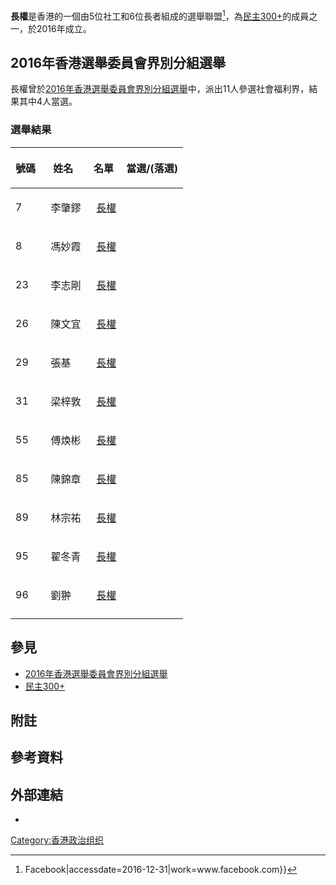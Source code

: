 {{multiple issues|
{{expert|time=2016-12-31}}
{{expand|time=2016-12-31}}
{{lead section|time=2016-12-31}}
{{Refimprove|time=2016-12-31T11:08:34+00:00}}
{{Notability Unreferenced |time=2017-01-14T15:33:42+00:00}}
}}
{{香港政黨表
|中文名稱=長權
|黨徽文件名=[[File:O_Super_Power_logo.png|150px]]
|創立=2016年
|選舉委員會選委數目={{Infobox political party/seats|4|1194}}
}}
'''長權'''是香港的一個由5位社工和6位長者組成的選舉聯盟<ref>{{Cite web|url=https://www.facebook.com/pg/osuperpower/about/?ref=page_internal|title=長權 - 简介 {{!}} Facebook|accessdate=2016-12-31|work=www.facebook.com}}</ref>，為[[民主300+|民主300+]]的成員之一，於2016年成立。

== 2016年香港選舉委員會界別分組選舉 ==
長權曾於[[2016年香港選舉委員會界別分組選舉|2016年香港選舉委員會界別分組選舉]]中，派出11人參選社會福利界，結果其中4人{{notetag|1=指李志剛、陳文宜、翟冬青及劉翀四人。}}當選。

=== 選舉結果 ===
{| class="wikitable"
! 號碼 
! 姓名 
! 名單 
! 當選/(落選)
|-
|7 
|  李肇鏐
|  [[長權|長權]]
| {{no|[[File:X_mark.svg|15px]] 落敗}}
|-
|8 
|  馮妙霞
|  [[長權|長權]]
| {{no|[[File:X_mark.svg|15px]] 落敗}}
|-
|23 
|  李志剛
|  [[長權|長權]]
| {{yes|[[File:Yes_check.svg|15px]] 當選}}
|-
|26 
|  陳文宜
|  [[長權|長權]]
| {{yes|[[File:Yes_check.svg|15px]] 當選}}
|-
|29 
|  張基
|  [[長權|長權]]
| {{no|[[File:X_mark.svg|15px]] 落敗}}
|-
|31 
|  梁梓敦
|  [[長權|長權]]
| {{no|[[File:X_mark.svg|15px]] 落敗}}
|-
|55 
|  傅煥彬
|  [[長權|長權]]
| {{no|[[File:X_mark.svg|15px]] 落敗}}
|-
|85 
|  陳錦章
|  [[長權|長權]]
| {{no|[[File:X_mark.svg|15px]] 落敗}}
|-
|89 
|  林宗祐
|  [[長權|長權]]
| {{no|[[File:X_mark.svg|15px]] 落敗}}
|-
|95 
|  翟冬青
|  [[長權|長權]]
| {{yes|[[File:Yes_check.svg|15px]] 當選}}
|-
|96 
|  劉翀
|  [[長權|長權]]
| {{yes|[[File:Yes_check.svg|15px]] 當選}}
|-
|}

== 參見 ==
* [[2016年香港選舉委員會界別分組選舉|2016年香港選舉委員會界別分組選舉]]
* [[民主300+|民主300+]]
== 附註 ==
{{notefoot}}
== 參考資料 ==
{{reflist}}

== 外部連結 ==
* {{Facebook|osuperpower|長權}}

{{民主300+}}

{{香港政治小作品}}
[[Category:香港政治组织|Category:香港政治组织]]